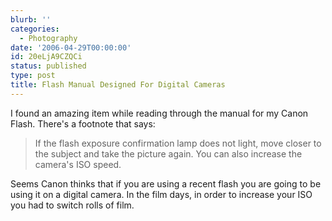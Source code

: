```yaml
---
blurb: ''
categories:
  - Photography
date: '2006-04-29T00:00:00'
id: 20eLjA9CZQCi
status: published
type: post
title: Flash Manual Designed For Digital Cameras
---
```


I found an amazing item while reading through the manual for my Canon Flash. There's a footnote that says:

> If the flash exposure confirmation lamp does not light, move closer to the subject and take the picture again. You can also increase the camera's ISO speed.

Seems Canon thinks that if you are using a recent flash you are going to be using it on a digital camera. In the film days, in order to increase your ISO you had to switch rolls of film.

